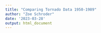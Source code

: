 ```yaml
---
title: "Comparing Tornado Data 1950-1989"
author: "Zoe Schroder"
date: '2023-03-28'
output: html_document
---
```


